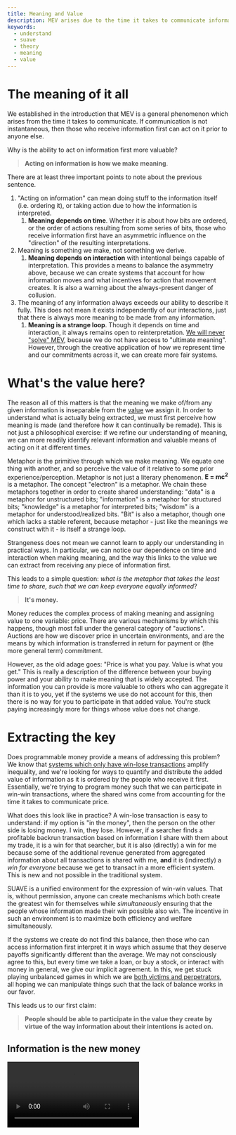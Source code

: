 ```yaml
---
title: Meaning and Value
description: MEV arises due to the time it takes to communicate information. In order to understand why, let's study meaning, value and how we make it.
keywords:
  - understand
  - suave
  - theory
  - meaning
  - value
---
```



# The meaning of it all

We established in the introduction that MEV is a general phenomenon which arises from the time it takes to communicate. If communication is not instantaneous, then those who receive information first can act on it prior to anyone else.

Why is the ability to act on information first more valuable?

> **Acting on information is how we make meaning**.

There are at least three important points to note about the previous sentence.

1. "Acting on information" can mean doing stuff to the information itself (i.e. ordering it), or taking action due to how the information is interpreted.
   1. **Meaning depends on time**. Whether it is about how bits are ordered, or the order of actions resulting from some series of bits, those who receive information first have an asymmetric influence on the "direction" of the resulting interpretations.
2. Meaning is something we make, not something we derive.
   1. **Meaning depends on interaction** with intentional beings capable of interpretation. This provides a means to balance the asymmetry above, because we can create systems that account for how information moves and what incentives for action that movement creates. It is also a warning about the always-present danger of collusion.
3. The meaning of any information always exceeds our ability to describe it fully. This does not mean it exists independently of our interactions, just that there is always more meaning to be made from any information.
   1. **Meaning is a strange loop**. Though it depends on time and interaction, it always remains open to reinterpretation. [We will never "solve" MEV](https://www.youtube.com/live/krlAqKsdLkw?si=A-tdukPEk-poB4Rm&t=1110), because we do not have access to "ultimate meaning". However, through the creative application of how we represent time and our commitments across it, we can create more fair systems.

# What's the value here?

The reason all of this matters is that the meaning we make of/from any given information is inseparable from the [value](https://www.kernel.community/en/learn/module-1/value) we assign it. In order to understand what is actually being extracted, we must first perceive how meaning is made (and therefore how it can continually be remade). This is not just a philosophical exercise: if we refine our understanding of meaning, we can more readily identify relevant information and valuable means of acting on it at different times.

Metaphor is the primitive through which we make meaning. We equate one thing with another, and so perceive the value of it relative to some prior experience/perception. Metaphor is not just a literary phenomenon. **E = mc<sup>2</sup>** is a metaphor. The concept "electron" is a metaphor. We chain these metaphors together in order to create shared understanding: "data" is a metaphor for unstructured bits; "information" is a metaphor for structured bits; "knowledge" is a metaphor for interpreted bits; "wisdom" is a metaphor for understood/realized bits. "Bit" is also a metaphor, though one which lacks a stable referent, because metaphor - just like the meanings we construct with it - is itself a strange loop.

Strangeness does not mean we cannot learn to apply our understanding in practical ways. In particular, we can notice our dependence on time and interaction when making meaning, and the way this links to the value we can extract from receiving any piece of information first.

This leads to a simple question: _what is the metaphor that takes the least time to share, such that we can keep everyone equally informed_?

> **It's money.**

Money reduces the complex process of making meaning and assigning value to one variable: price. There are various mechanisms by which this happens, though most fall under the general category of "auctions". Auctions are how we discover price in uncertain environments, and are the means by which information is transferred in return for payment or (the more general term) commitment.

However, as the old adage goes: "Price is what you pay. Value is what you get." This is really a description of the difference between your buying power and your ability to make meaning that is widely accepted. The information you can provide is more valuable to others who can aggregate it than it is to you, yet if the systems we use do not account for this, then there is no way for you to participate in that added value. You're stuck paying increasingly more for things whose value does not change.

# Extracting the key

Does programmable money provide a means of addressing this problem? We know that [systems which only have win-lose transactions](https://github.com/norvig/pytudes/blob/main/ipynb/Economics.ipynb) amplify inequality, and we're looking for ways to quantify and distribute the added value of information as it is ordered by the people who receive it first. Essentially, we're trying to program money such that we can participate in win-win transactions, where the shared wins come from accounting for the time it takes to communicate price.

What does this look like in practice? A win-lose transaction is easy to understand: if my option is "in the money", then the person on the other side is losing money. I win, they lose. However, if a searcher finds a profitable backrun transaction based on information I share with them about my trade, it is a win for that searcher, but it is also (directly) a win for me because some of the additional revenue generated from aggregated information about all transactions is shared with me, **and** it is (indirectly) a _win for everyone_ because we get to transact in a more efficient system. This is new and not possible in the traditional system.

SUAVE is a unified environment for the expression of win-win values. That is, without permission, anyone can create mechanisms which both create the greatest win for themselves while _simultaneously_ ensuring that the people whose information made their win possible also win. The incentive in such an environment is to maximize both efficiency and welfare simultaneously.

If the systems we create do not find this balance, then those who can access information first interpret it in ways which assume that they deserve payoffs significantly different than the average. We may not consciously agree to this, but every time we take a loan, or buy a stock, or interact with money in general, we give our implicit agreement. In this, we get stuck playing unbalanced games in which we are [both victims and perpetrators](https://www.kernel.community/en/conversation/power-less#defenders-advantage), all hoping we can manipulate things such that the lack of balance works in our favor.

This leads us to our first claim:

> **People should be able to participate in the value they create by virtue of the way information about their intentions is acted on.**

## Information is the new money

<Video
  src="https://www.youtube-nocookie.com/embed/vi-rVTFTb6s"
  title="Information is the new money"
/>
